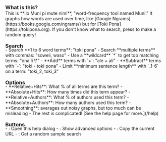 ---
---


<h3 style="margin: 0;">What is this?</h3>
This is **ilo Muni pi mute nimi**, "word-frequency tool named Muni." It graphs how words are used over time, like [Google Ngrams](https://books.google.com/ngrams/) but for [Toki
Pona](https://tokipona.org).
If you don't know what to search, press <Icon name="mingcute:refresh-3-line" /> to
make a random query!

<h3 style="margin-bottom: 0; line-height: 0.5em;">Search</h3>
- Search **1 to 6 word terms**: "toki pona"
- Search **multiple terms** with commas: "soweli, waso"
- Use a **wildcard** `*` to get top matching terms: "ona li \*"
- **Add** terms with `+`: "ale + ali"
- **Subtract** terms with `-`: "toki - toki pona"
- Limit **minimum sentence length** with `_1-6` on a term: "toki_2, toki_3"

<h3 style="margin-bottom: 0; line-height: 0.5em;">Options</h3>
- **Relative+Hits**: What % of all terms are this term?
- **Absolute+Hits**: How many times did this term appear?
- **Relative+Authors**: What % of authors used this term?
- **Absolute+Authors**: How many authors used this term?
- **Smoothing**: averages out noisy graphs, but too much can be misleading
- The rest is complicated! [See the help page for more.](/help)

<h3 style="margin-bottom: 0; line-height: 0.5em;">Buttons</h3>
- <Icon name="mingcute:question-line" />: Open this help dialog
- <Icon name="mingcute:tool-line" />: Show advanced options
- <Icon name="mingcute:copy-line" />: Copy the current URL
- <Icon name="mingcute:refresh-3-line" />: Get a random sample search
